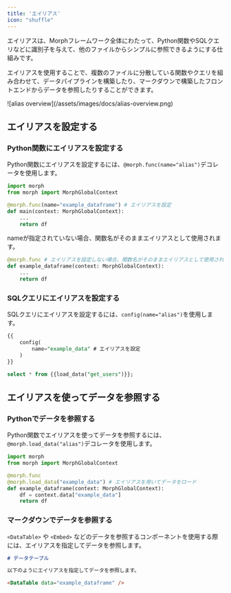 ```yaml
---
title: 'エイリアス'
icon: "shuffle"
---
```


エイリアスは、Morphフレームワーク全体にわたって、Python関数やSQLクエリなどに識別子を与えて、他のファイルからシンプルに参照できるようにする仕組みです。

エイリアスを使用することで、複数のファイルに分散している関数やクエリを組み合わせて、データパイプラインを構築したり、マークダウンで構築したフロントエンドからデータを参照したりすることができます。

<Frame>
  ![alias overview](/assets/images/docs/alias-overview.png)
</Frame>

## エイリアスを設定する

### Python関数にエイリアスを設定する

Python関数にエイリアスを設定するには、`@morph.func(name="alias")`デコレータを使用します。

```python dataframe.py
import morph
from morph import MorphGlobalContext

@morph.func(name="example_dataframe") # エイリアスを設定
def main(context: MorphGlobalContext):
    ...
    return df
```

nameが指定されていない場合、関数名がそのままエイリアスとして使用されます。
```python
@morph.func # エイリアスを設定しない場合、関数名がそのままエイリアスとして使用される
def example_dataframe(context: MorphGlobalContext):
    ...
    return df
```

### SQLクエリにエイリアスを設定する

SQLクエリにエイリアスを設定するには、`config(name="alias")`を使用します。

```sql get_users.sql
{{
    config(
        name="example_data" # エイリアスを設定
    )
}}

select * from {{load_data("get_users")}};
```

## エイリアスを使ってデータを参照する

### Pythonでデータを参照する

Python関数でエイリアスを使ってデータを参照するには、`@morph.load_data("alias")`デコレータを使用します。

```python load.py
import morph
from morph import MorphGlobalContext

@morph.func
@morph.load_data("example_data") # エイリアスを用いてデータをロード
def example_dataframe(context: MorphGlobalContext):
    df = context.data["example_data"]
    return df
```

### マークダウンでデータを参照する

`<DataTable>` や `<Embed>` などのデータを参照するコンポーネントを使用する際には、エイリアスを指定してデータを参照します。

```md index.mdx
# データテーブル

以下のようにエイリアスを指定してデータを参照します。

<DataTable data="example_dataframe" />
```
